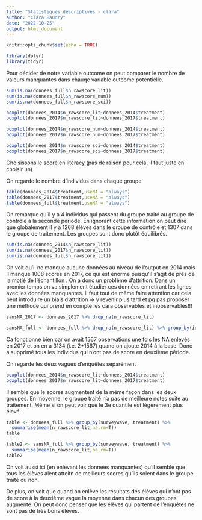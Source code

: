 ```yaml
---
title: "Statistiques descriptives - clara"
author: "Clara Baudry"
date: "2022-10-25"
output: html_document
---
```


```r
knitr::opts_chunk$set(echo = TRUE)
```

```r
library(dplyr)
library(tidyr)
```


Pour décider de notre variable outcome on peut comparer le nombre de valeurs manquantes dans chauqe variable outcome potentielle.
```r
sum(is.na(donnees_full$n_rawscore_lit))
sum(is.na(donnees_full$n_rawscore_num))
sum(is.na(donnees_full$n_rawscore_sci))
```

```r
boxplot(donnees_2014$n_rawscore_lit~donnees_2014$treatment)
boxplot(donnees_2017$n_rawscore_lit~donnees_2017$treatment)

boxplot(donnees_2014$n_rawscore_num~donnees_2014$treatment)
boxplot(donnees_2017$n_rawscore_num~donnees_2017$treatment)

boxplot(donnees_2014$n_rawscore_sci~donnees_2014$treatment)
boxplot(donnees_2017$n_rawscore_sci~donnees_2017$treatment)
```

Choisissons le score en literacy (pas de raison pour cela, il faut juste en choisir un).

On regarde le nombre d'individus dans chaque groupe
```r
table(donnees_2014$treatment,useNA = "always")
table(donnees_2017$treatment,useNA = "always")
table(donnees_full$treatment,useNA = "always")
```
On remarque qu'il y a 4 individus qui passent du groupe traité au groupe de contrôle à la seconde période.
En ignorant cette information on peut dire que globalement il y a 1268 élèves dans le groupe de contrôle et 1307 dans le groupe de traitement. Les groupes sont donc plutôt équilibrés.

```r
sum(is.na(donnees_2014$n_rawscore_lit))
sum(is.na(donnees_2017$n_rawscore_lit))
sum(is.na(donnees_full$n_rawscore_lit))
```
On voit qu'il ne manque aucune données au niveau de l'output en 2014 mais il manque 1008 scores en 2017, ce qui est énorme puisqu'il s'agit de près de la motié de l'échantillon . On a donc un problème d'attrition. Dans un premier temps on va simplement étudier ces données en retirant les lignes avec les données manquantes. Il faut tout de même faire attention car cela peut introduire un biais d'attrition => y revenir plus tard et pq pas proposer une méthode qui prend en compte les cara observables et inobservables!!!

```r
sansNA_2017 <- donnees_2017 %>% drop_na(n_rawscore_lit)

sansNA_full <- donnees_full %>% drop_na(n_rawscore_lit) %>% group_by(id) %>% filter(n()==2)
```
Ca fonctionne bien car on avait 1567 observations une fois les NA enlevés en 2017 et on en a 3134 (i.e. 2*1567) quand on ajoute 2014 à la base. Donc a supprimé tous les individus qui n'ont pas de score en deuxième période.

On regarde les deux vagues d'enquêtes séparément
```r
boxplot(donnees_2014$n_rawscore_lit~donnees_2014$treatment)
boxplot(donnees_2017$n_rawscore_lit~donnees_2017$treatment)
```

Il semble que le scores augmentent de la même façon dans les deux groupes. En moyenne, le groupe traité n'a pas de meilleure notes suite au traitement. Même si on peut voir que le 3e quantile est légèrement plus élevé.


```r
table <- donnees_full %>% group_by(surveywave, treatment) %>% 
  summarise(mean(n_rawscore_lit,na.rm=T))
table

table2 <- sansNA_full %>% group_by(surveywave, treatment) %>% 
  summarise(mean(n_rawscore_lit,na.rm=T))
table2
```
On voit aussi ici (en enlevant les données manquantes) qu'il semble que tous les élèves aient atteitn de meilleurs scores qu'ils soient dans le groupe traité ou non.

De plus, on voit que quand on enlève les résultats des élèves qui n'ont pas de score à la deuxième vague la moyenne dans chacun des groupes augmente. On peut donc penser que les élèves qui partent de l'enquêtes ne sont pas de très bons élèves.